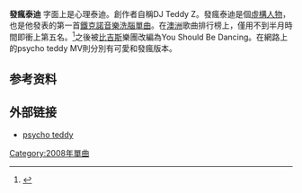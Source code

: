 {{multiple issues|
{{copyedit|time=2015-10-28T02:49:12+00:00}}
{{expand|time=2015-10-28T02:49:12+00:00}}
{{fansite|time=2015-10-28T02:49:12+00:00}}
{{refimprove|time=2015-10-28T02:49:12+00:00}}
}}
{{Infobox Single
| Name           = Psycho Teddy
| Cover          = 
| Artist         = [[Psycho_Teddy|Psycho Teddy]]
| Album          = [[Psycho_Teddy|Psycho Teddy]]
| Released       = 2008
| Format         = 
| Recorded       = 
| Genre          = [[鐵克諾音樂|鐵克諾音樂]]
| Length         = 2分11秒
| Label          = [[Sony_BMG|Sony BMG]]
| Writer         = 
| Producer       = 
| Certification  =
| Chart position = *週間最高排行第5位
| Last single    =
| This single    = 
| Next single    =
}}

'''發瘋泰迪''' {{lang-en| '''psycho teddy'''}} 字面上是心理泰迪。創作者自稱DJ Teddy Z。發瘋泰迪是個[[虛構人物|虛構人物]]，也是他發表的第一首[[鐵克諾音樂|鐵克諾音樂]][[洗腦|洗腦]][[單曲|單曲]]。在[[澳洲|澳洲]]歌曲排行榜上，僅用不到半月時間即衝上第五名。<ref>{{Cite web |url=http://australian-charts.com/showitem.asp?interpret=Psycho+Teddy&titel=Psycho+Teddy&cat=s |title=PSYCHO TEDDY - PSYCHO TEDDY (SONG)week ranked |accessdate=2015-10-27 |archive-date=2009-04-23 |archive-url=https://web.archive.org/web/20090423050416/http://australian-charts.com/showitem.asp?interpret=Psycho+Teddy&titel=Psycho+Teddy&cat=s |dead-url=no }}</ref>之後被[[比吉斯|比吉斯]]樂團改編為You Should Be Dancing。在網路上的psycho teddy MV則分別有可愛和發瘋版本。

==参考资料==
{{reflist}}
==外部链接==
*[https://www.youtube.com/watch?v=cLfWwSNdsdY psycho teddy] {{Wayback|url=https://www.youtube.com/watch?v=cLfWwSNdsdY |date=20170808165415 }}

[[Category:2008年單曲|Category:2008年單曲]]